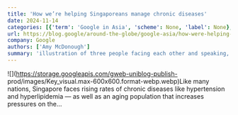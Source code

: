 ```yaml
---
title: 'How we’re helping Singaporeans manage chronic diseases'
date: 2024-11-14
categories: [{'term': 'Google in Asia', 'scheme': None, 'label': None}, {'term': 'Health', 'scheme': None, 'label': None}]
url: https://blog.google/around-the-globe/google-asia/how-were-helping-singaporeans-manage-chronic-diseases/
company: Google
authors: ['Amy McDonough']
summary: 'illustration of three people facing each other and speaking, against a blue background'
---
```



![](https://storage.googleapis.com/gweb-uniblog-publish-
prod/images/Key_visual.max-600x600.format-webp.webp)Like many nations,
Singapore faces rising rates of chronic diseases like hypertension and
hyperlipidemia — as well as an aging population that increases pressures on
the…

